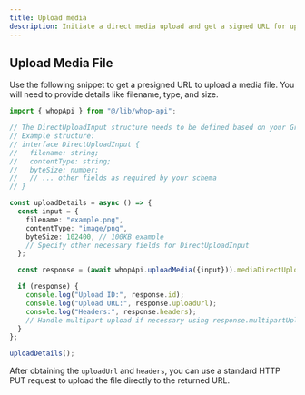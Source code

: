 ```yaml
---
title: Upload media
description: Initiate a direct media upload and get a signed URL for uploading a file.
---
```


## Upload Media File

Use the following snippet to get a presigned URL to upload a media file. You will need to provide details like filename, type, and size.

```typescript
import { whopApi } from "@/lib/whop-api";

// The DirectUploadInput structure needs to be defined based on your GraphQL schema
// Example structure:
// interface DirectUploadInput {
//   filename: string;
//   contentType: string;
//   byteSize: number;
//   // ... other fields as required by your schema
// }

const uploadDetails = async () => {
  const input = {
    filename: "example.png",
    contentType: "image/png",
    byteSize: 102400, // 100KB example
    // Specify other necessary fields for DirectUploadInput
  };

  const response = (await whopApi.uploadMedia({input})).mediaDirectUpload;

  if (response) {
    console.log("Upload ID:", response.id);
    console.log("Upload URL:", response.uploadUrl);
    console.log("Headers:", response.headers);
    // Handle multipart upload if necessary using response.multipartUploadId and response.multipartUploadUrls
  }
};

uploadDetails();
```

After obtaining the `uploadUrl` and `headers`, you can use a standard HTTP PUT request to upload the file directly to the returned URL.
